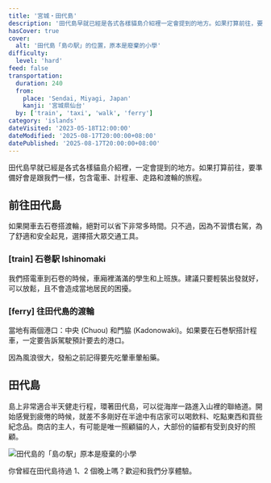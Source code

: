```yaml
---
title: '宮城・田代島'
description: '田代島早就已經是各式各樣貓島介紹裡一定會提到的地方。如果打算前往，要準備好會是包含電車、計程車、走路和渡輪的旅程。'
hasCover: true
cover:
  alt: '田代島「島の駅」的位置，原本是廢棄的小學'
difficulty:
  level: 'hard'
feed: false
transportation:
  duration: 240
  from:
    place: 'Sendai, Miyagi, Japan'
    kanji: '宮城県仙台'
  by: ['train', 'taxi', 'walk', 'ferry']
category: 'islands'
dateVisited: '2023-05-18T12:00:00'
dateModified: '2025-08-17T20:00:00+08:00'
datePublished: '2025-08-17T20:00:00+08:00'
---
```



田代島早就已經是各式各樣貓島介紹裡，一定會提到的地方。如果打算前往，要準備好會是跟我們一樣，包含電車、計程車、走路和渡輪的旅程。

<Abstract transportation={frontmatter.transportation} />

## 前往田代島

如果開車去石卷搭渡輪，絕對可以省下非常多時間。只不過，因為不習慣右駕，為了舒適和安全起見，選擇搭大眾交通工具。

### [train] 石巻駅 Ishinomaki

我們搭電車到石卷的時候，車廂裡滿滿的學生和上班族。建議只要輕裝出發就好，可以放鬆，且不會造成當地居民的困擾。

### [ferry] 往田代島的渡輪

當地有兩個港口：中央 (Chuou) 和門脇 (Kadonowaki)。如果要在石巻駅搭計程車，一定要告訴駕駛預計要去的港口。

因為風浪很大，發船之前記得要先吃暈車暈船藥。

## 田代島

島上非常適合半天健走行程，環著田代島，可以從海岸一路進入山裡的聯絡道。開始感覺到疲倦的時候，就差不多剛好在半途中有店家可以喝飲料、吃點東西和買些紀念品。商店的主人，有可能是唯一照顧貓的人，大部份的貓都有受到良好的照顧。

![田代島的「島の駅」原本是廢棄的小學](@assets/miyagi-tashirojima/shimanoeki.jpg)

你曾經在田代島待過 1、2 個晚上嗎？歡迎和我們分享體驗。

